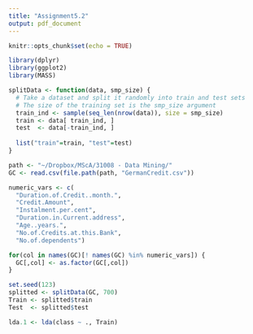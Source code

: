 ```yaml
---
title: "Assignment5.2"
output: pdf_document
---
```


```r
knitr::opts_chunk$set(echo = TRUE)
```

```r
library(dplyr)
library(ggplot2)
library(MASS)

splitData <- function(data, smp_size) {
  # Take a dataset and split it randomly into train and test sets
  # The size of the training set is the smp_size argument
  train_ind <- sample(seq_len(nrow(data)), size = smp_size)
  train <- data[ train_ind, ]
  test  <- data[-train_ind, ]
  
  list("train"=train, "test"=test)
}

path <- "~/Dropbox/MScA/31008 - Data Mining/"
GC <- read.csv(file.path(path, "GermanCredit.csv"))

numeric_vars <- c(
  "Duration.of.Credit..month.",
  "Credit.Amount",
  "Instalment.per.cent",
  "Duration.in.Current.address",
  "Age..years.",
  "No.of.Credits.at.this.Bank",
  "No.of.dependents")

for(col in names(GC)[! names(GC) %in% numeric_vars]) {
  GC[,col] <- as.factor(GC[,col])
}

set.seed(123)
splitted <- splitData(GC, 700)
Train <- splitted$train
Test  <- splitted$test
```


```r
lda.1 <- lda(class ~ ., Train)
```
